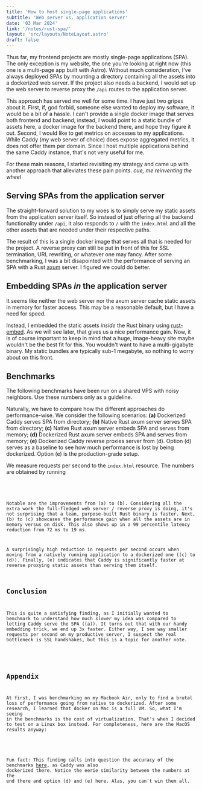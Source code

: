 ```yaml
---
title: 'How to host single-page applications'
subtitle: 'Web server vs. application server'
date: '03 Mar 2024'
link: '/notes/rust-spa/'
layout: 'src/layouts/NoteLayout.astro'
draft: false
---
```



Thus far, my frontend projects are mostly single-page applications (SPA). The only exception
is my website, the one you're looking at right now (this one is a multi-page app built with
Astro). Without much consideration, I've always deployed SPAs by mounting a directory
containing all the assets into a dockerized web server. If the project also needs a backend, I
would set up the web server to reverse proxy the `/api` routes to the application server.

This approach has served me well for some time. I have just two gripes about it. First, if,
god forbid, someone else wanted to deploy my software, it would be a bit of a hassle. I can't
provide a single docker image that serves both frontend and backend; instead, I would point to
a static bundle of assets here, a docker image for the backend there, and hope they figure it
out. Second, I would like to get metrics on accesses to my applications. While Caddy (my web
server of choice) does expose aggregated metrics, it does not offer them per domain. Since I
host multiple applications behind the same Caddy instance, that's not very useful for me.

For these main reasons, I started revisiting my strategy and came up with another approach
that alleviates these pain points. _cue, me reinventing the wheel_

## Serving SPAs from the application server

The straight-forward solution to my woes is to simply serve my static assets from the
application server itself. So instead of just offering all the backend functionality under
`/api`, it also responds to `/` with the `index.html` and all the other assets
that are needed under their respective paths.

The result of this is a single docker image that serves all that is needed for the project. A
reverse proxy can still be put in front of this for SSL termination, URL rewriting, or
whatever one may fancy. After some benchmarking, I was a bit disapointed with the performance
of serving an SPA with a Rust [axum](https://github.com/tokio-rs/axum) server. I
figured we could do better.

## Embedding SPAs _in_ the application server

It seems like neither the web server nor the axum server cache static assets in memory for
faster access. This may be a reasonable default, but I have a need for speed.

Instead, I embedded the static assets _inside_ the Rust binary using
[rust-embed](https://github.com/pyrossh/rust-embed). As we will see later, that
gives us a nice performance gain. Now, it is of course important to keep in mind that a huge,
image-heavy site maybe wouldn't be the best fit for this. You wouldn't want to have a
multi-gigabyte binary. My static bundles are typically sub-1 megabyte, so nothing to worry
about on this front.

## Benchmarks

<Info>
	The following benchmarks have been run on a shared VPS with noisy neighbors. Use these numbers
	only as a guideline.
</Info>

Naturally, we have to compare how the different approaches do performance-wise. We consider
the following scenarios: **(a)** Dockerized Caddy serves SPA from directory; **(b)**
Native Rust axum server serves SPA from directory; **(c)** Native Rust axum server embeds
SPA and serves from memory; **(d)** Dockerized Rust axum server embeds SPA and serves from
memory; **(e)** Dockerized Caddy reverse proxies server from (d). Option (d) serves as a baseline to see
how much performance is lost by being dockerized. Option (e) is the production-grade setup.

We measure requests per second to the `index.html` resource. The numbers are obtained by
running

<Code value="wrk -c 1000 -d 20s -t 8 --latency http://localhost:4000/" />
<Results />

Notable are the improvements from (a) to (b). Considering all the extra work the full-fledged
web server / reverse proxy is doing, it's not surprising that a lean, purpose-built Rust
binary is faster. Next, (b) to (c) showcases the performance gain when all the assets are in
memory versus on disk. This also shows up in a 99 percentile latency reduction from 72 ms to
19 ms.

A surprisingly high reduction in requests per second occurs when moving from a natively
running application to a dockerized one ((c) to (d)). Finally, (e) indicates that Caddy is
significantly faster at reverse proxying static assets than serving them itself.

## Conclusion

This is quite a satisfying finding, as I initially wanted to benchmark to understand how much
_slower_ my idea was compared to letting Caddy serve the SPA ((a)). It turns out that
with our handy embedding trick, we end up 3x faster. Either way, I see way smaller requests
per second on my productive server, I suspect the real bottleneck is SSL handshakes, but this
is a topic for another note.

<div class="mb-48"></div>

## Appendix

At first, I was benchmarking on my Macbook Air, only to find a brutal loss of performance
going from native to dockerized. After some research, I learned that docker on Mac is a full
VM. So, what I'm seeing in the benchmarks is the cost of virtualization. That's when I decided
to test on a Linux box instead. For completeness, here are the MacOS results anyway:

<ResultsMacOs />

Fun fact: This finding calls into question the accuracy of the benchmarks
[here](/notes/performance/), as Caddy was also dockerized there. Notice the eerie
similarity between the numbers at the end there and option (d) and (e) here. Alas, you can't
win them all.

